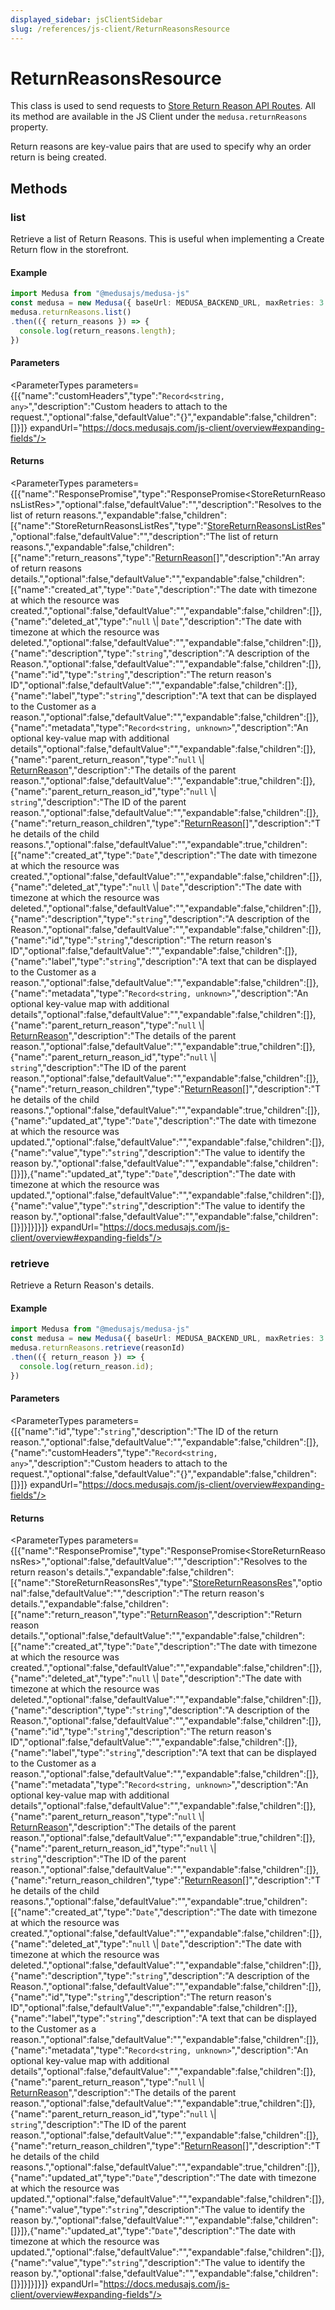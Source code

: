 ```yaml
---
displayed_sidebar: jsClientSidebar
slug: /references/js-client/ReturnReasonsResource
---
```



# ReturnReasonsResource

This class is used to send requests to [Store Return Reason API Routes](https://docs.medusajs.com/api/store#return-reasons). All its method
are available in the JS Client under the `medusa.returnReasons` property.

Return reasons are key-value pairs that are used to specify why an order return is being created.

## Methods

### list

Retrieve a list of Return Reasons. This is useful when implementing a Create Return flow in the storefront.

#### Example

```ts
import Medusa from "@medusajs/medusa-js"
const medusa = new Medusa({ baseUrl: MEDUSA_BACKEND_URL, maxRetries: 3 })
medusa.returnReasons.list()
.then(({ return_reasons }) => {
  console.log(return_reasons.length);
})
```

#### Parameters

<ParameterTypes parameters={[{"name":"customHeaders","type":"`Record<string, any>`","description":"Custom headers to attach to the request.","optional":false,"defaultValue":"{}","expandable":false,"children":[]}]} expandUrl="https://docs.medusajs.com/js-client/overview#expanding-fields"/>

#### Returns

<ParameterTypes parameters={[{"name":"ResponsePromise","type":"ResponsePromise&#60;StoreReturnReasonsListRes&#62;","optional":false,"defaultValue":"","description":"Resolves to the list of return reasons.","expandable":false,"children":[{"name":"StoreReturnReasonsListRes","type":"[StoreReturnReasonsListRes](../../medusa/types/medusa.StoreReturnReasonsListRes.mdx)","optional":false,"defaultValue":"","description":"The list of return reasons.","expandable":false,"children":[{"name":"return_reasons","type":"[ReturnReason](../../entities/classes/entities.ReturnReason.mdx)[]","description":"An array of return reasons details.","optional":false,"defaultValue":"","expandable":false,"children":[{"name":"created_at","type":"`Date`","description":"The date with timezone at which the resource was created.","optional":false,"defaultValue":"","expandable":false,"children":[]},{"name":"deleted_at","type":"`null` \\| `Date`","description":"The date with timezone at which the resource was deleted.","optional":false,"defaultValue":"","expandable":false,"children":[]},{"name":"description","type":"`string`","description":"A description of the Reason.","optional":false,"defaultValue":"","expandable":false,"children":[]},{"name":"id","type":"`string`","description":"The return reason's ID","optional":false,"defaultValue":"","expandable":false,"children":[]},{"name":"label","type":"`string`","description":"A text that can be displayed to the Customer as a reason.","optional":false,"defaultValue":"","expandable":false,"children":[]},{"name":"metadata","type":"`Record<string, unknown>`","description":"An optional key-value map with additional details","optional":false,"defaultValue":"","expandable":false,"children":[]},{"name":"parent_return_reason","type":"`null` \\| [ReturnReason](../../entities/classes/entities.ReturnReason.mdx)","description":"The details of the parent reason.","optional":false,"defaultValue":"","expandable":true,"children":[]},{"name":"parent_return_reason_id","type":"`null` \\| `string`","description":"The ID of the parent reason.","optional":false,"defaultValue":"","expandable":false,"children":[]},{"name":"return_reason_children","type":"[ReturnReason](../../entities/classes/entities.ReturnReason.mdx)[]","description":"The details of the child reasons.","optional":false,"defaultValue":"","expandable":true,"children":[{"name":"created_at","type":"`Date`","description":"The date with timezone at which the resource was created.","optional":false,"defaultValue":"","expandable":false,"children":[]},{"name":"deleted_at","type":"`null` \\| `Date`","description":"The date with timezone at which the resource was deleted.","optional":false,"defaultValue":"","expandable":false,"children":[]},{"name":"description","type":"`string`","description":"A description of the Reason.","optional":false,"defaultValue":"","expandable":false,"children":[]},{"name":"id","type":"`string`","description":"The return reason's ID","optional":false,"defaultValue":"","expandable":false,"children":[]},{"name":"label","type":"`string`","description":"A text that can be displayed to the Customer as a reason.","optional":false,"defaultValue":"","expandable":false,"children":[]},{"name":"metadata","type":"`Record<string, unknown>`","description":"An optional key-value map with additional details","optional":false,"defaultValue":"","expandable":false,"children":[]},{"name":"parent_return_reason","type":"`null` \\| [ReturnReason](../../entities/classes/entities.ReturnReason.mdx)","description":"The details of the parent reason.","optional":false,"defaultValue":"","expandable":true,"children":[]},{"name":"parent_return_reason_id","type":"`null` \\| `string`","description":"The ID of the parent reason.","optional":false,"defaultValue":"","expandable":false,"children":[]},{"name":"return_reason_children","type":"[ReturnReason](../../entities/classes/entities.ReturnReason.mdx)[]","description":"The details of the child reasons.","optional":false,"defaultValue":"","expandable":true,"children":[]},{"name":"updated_at","type":"`Date`","description":"The date with timezone at which the resource was updated.","optional":false,"defaultValue":"","expandable":false,"children":[]},{"name":"value","type":"`string`","description":"The value to identify the reason by.","optional":false,"defaultValue":"","expandable":false,"children":[]}]},{"name":"updated_at","type":"`Date`","description":"The date with timezone at which the resource was updated.","optional":false,"defaultValue":"","expandable":false,"children":[]},{"name":"value","type":"`string`","description":"The value to identify the reason by.","optional":false,"defaultValue":"","expandable":false,"children":[]}]}]}]}]} expandUrl="https://docs.medusajs.com/js-client/overview#expanding-fields"/>

### retrieve

Retrieve a Return Reason's details.

#### Example

```ts
import Medusa from "@medusajs/medusa-js"
const medusa = new Medusa({ baseUrl: MEDUSA_BACKEND_URL, maxRetries: 3 })
medusa.returnReasons.retrieve(reasonId)
.then(({ return_reason }) => {
  console.log(return_reason.id);
})
```

#### Parameters

<ParameterTypes parameters={[{"name":"id","type":"`string`","description":"The ID of the return reason.","optional":false,"defaultValue":"","expandable":false,"children":[]},{"name":"customHeaders","type":"`Record<string, any>`","description":"Custom headers to attach to the request.","optional":false,"defaultValue":"{}","expandable":false,"children":[]}]} expandUrl="https://docs.medusajs.com/js-client/overview#expanding-fields"/>

#### Returns

<ParameterTypes parameters={[{"name":"ResponsePromise","type":"ResponsePromise&#60;StoreReturnReasonsRes&#62;","optional":false,"defaultValue":"","description":"Resolves to the return reason's details.","expandable":false,"children":[{"name":"StoreReturnReasonsRes","type":"[StoreReturnReasonsRes](../../medusa/types/medusa.StoreReturnReasonsRes.mdx)","optional":false,"defaultValue":"","description":"The return reason's details.","expandable":false,"children":[{"name":"return_reason","type":"[ReturnReason](../../entities/classes/entities.ReturnReason.mdx)","description":"Return reason details.","optional":false,"defaultValue":"","expandable":false,"children":[{"name":"created_at","type":"`Date`","description":"The date with timezone at which the resource was created.","optional":false,"defaultValue":"","expandable":false,"children":[]},{"name":"deleted_at","type":"`null` \\| `Date`","description":"The date with timezone at which the resource was deleted.","optional":false,"defaultValue":"","expandable":false,"children":[]},{"name":"description","type":"`string`","description":"A description of the Reason.","optional":false,"defaultValue":"","expandable":false,"children":[]},{"name":"id","type":"`string`","description":"The return reason's ID","optional":false,"defaultValue":"","expandable":false,"children":[]},{"name":"label","type":"`string`","description":"A text that can be displayed to the Customer as a reason.","optional":false,"defaultValue":"","expandable":false,"children":[]},{"name":"metadata","type":"`Record<string, unknown>`","description":"An optional key-value map with additional details","optional":false,"defaultValue":"","expandable":false,"children":[]},{"name":"parent_return_reason","type":"`null` \\| [ReturnReason](../../entities/classes/entities.ReturnReason.mdx)","description":"The details of the parent reason.","optional":false,"defaultValue":"","expandable":true,"children":[]},{"name":"parent_return_reason_id","type":"`null` \\| `string`","description":"The ID of the parent reason.","optional":false,"defaultValue":"","expandable":false,"children":[]},{"name":"return_reason_children","type":"[ReturnReason](../../entities/classes/entities.ReturnReason.mdx)[]","description":"The details of the child reasons.","optional":false,"defaultValue":"","expandable":true,"children":[{"name":"created_at","type":"`Date`","description":"The date with timezone at which the resource was created.","optional":false,"defaultValue":"","expandable":false,"children":[]},{"name":"deleted_at","type":"`null` \\| `Date`","description":"The date with timezone at which the resource was deleted.","optional":false,"defaultValue":"","expandable":false,"children":[]},{"name":"description","type":"`string`","description":"A description of the Reason.","optional":false,"defaultValue":"","expandable":false,"children":[]},{"name":"id","type":"`string`","description":"The return reason's ID","optional":false,"defaultValue":"","expandable":false,"children":[]},{"name":"label","type":"`string`","description":"A text that can be displayed to the Customer as a reason.","optional":false,"defaultValue":"","expandable":false,"children":[]},{"name":"metadata","type":"`Record<string, unknown>`","description":"An optional key-value map with additional details","optional":false,"defaultValue":"","expandable":false,"children":[]},{"name":"parent_return_reason","type":"`null` \\| [ReturnReason](../../entities/classes/entities.ReturnReason.mdx)","description":"The details of the parent reason.","optional":false,"defaultValue":"","expandable":true,"children":[]},{"name":"parent_return_reason_id","type":"`null` \\| `string`","description":"The ID of the parent reason.","optional":false,"defaultValue":"","expandable":false,"children":[]},{"name":"return_reason_children","type":"[ReturnReason](../../entities/classes/entities.ReturnReason.mdx)[]","description":"The details of the child reasons.","optional":false,"defaultValue":"","expandable":true,"children":[]},{"name":"updated_at","type":"`Date`","description":"The date with timezone at which the resource was updated.","optional":false,"defaultValue":"","expandable":false,"children":[]},{"name":"value","type":"`string`","description":"The value to identify the reason by.","optional":false,"defaultValue":"","expandable":false,"children":[]}]},{"name":"updated_at","type":"`Date`","description":"The date with timezone at which the resource was updated.","optional":false,"defaultValue":"","expandable":false,"children":[]},{"name":"value","type":"`string`","description":"The value to identify the reason by.","optional":false,"defaultValue":"","expandable":false,"children":[]}]}]}]}]} expandUrl="https://docs.medusajs.com/js-client/overview#expanding-fields"/>
